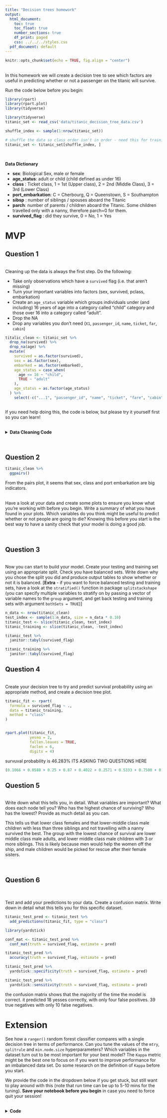 ```yaml
---
title: "Decision trees homework"
output:
  html_document:
    toc: true
    toc_float: true
    number_sections: true
    df_print: paged
    css: ../../../styles.css
  pdf_document: default
---
```



```r
knitr::opts_chunk$set(echo = TRUE, fig.align = "center")
```


<br>
In this homework we will create a decision tree to see which factors are useful in predicting whether or not a passenger on the titanic will survive.  


Run the code below before you begin: 


```r
library(rpart)
library(rpart.plot)
library(tidyverse)

library(tidyverse)
titanic_set <- read_csv('data/titanic_decision_tree_data.csv')

shuffle_index <- sample(1:nrow(titanic_set))

# shuffle the data so class order isn't in order - need this for training/testing split later on 
titanic_set <- titanic_set[shuffle_index, ]
```

<br>

**Data Dictionary**

  * **sex**: Biological Sex, male or female  
  * **age_status**: adult or child (child defined as under 16)  
  * **class** : Ticket class, 1 = 1st (Upper class), 2 = 2nd (Middle Class), 3 = 3rd (Lower Class)    
  * **port_embarkation**: C = Cherbourg, Q = Queenstown, S = Southampton  
  * **sibsp** : number of siblings / spouses aboard the Titanic   
  * **parch**: number of parents / children aboard the Titanic. Some children travelled only with a nanny, therefore parch=0 for them. 
  * **survived_flag** : did they survive, 0 = No, 1 = Yes  



# MVP 


## Question 1  

<br> 
Cleaning up the data is always the first step. Do the following: 

  * Take only observations which have a `survived` flag (i.e. that aren't missing)  
  * Turn your important variables into factors (sex, survived, pclass, embarkation)  
  * Create an `age_status` variable which groups individuals under (and including) 16 years of age into a category called "child" category and those over 16 into a category called "adult".  
  * Drop the NA  
  * Drop any variables you don't need (`X1`, `passenger_id`, `name`, `ticket`, `far`, `cabin`)  

```r
titalic_clean <- titanic_set %>% 
  drop_na(survived) %>% 
  drop_na(age) %>% 
  mutate(
    survived = as.factor(survived),
    sex = as.factor(sex),
    embarked = as.factor(embarked),
    age_status = case_when(
      age <= 16 ~ "child",
      TRUE ~ "adult"
    ),
    age_status = as.factor(age_status)
  ) %>% 
    select(-c("...1", "passenger_id", "name", "ticket", "fare", "cabin"))
  
```


If you need help doing this, the code is below, but please try it yourself first so you can learn!

<br>
<details>
<summary>**Data Cleaning Code** </summary>
<br>

```r
titanic_clean <- titanic_set %>%
  filter(survived %in% c(0,1)) %>%
# Convert to factor level
	mutate(sex = as.factor(sex), 
	       age_status = as.factor(if_else(age <= 16, "child", "adult")),
         class = factor(pclass, levels = c(3,2,1), labels = c("Lower", "Middle", "Upper")), 
	       survived_flag = factor(survived, levels = c(0,1), labels = c("No", "Yes")), 
	       port_embarkation = as.factor(embarked)) %>%
  select(sex, age_status, class, port_embarkation, sib_sp, parch, survived_flag) %>%
  na.omit()
```
</details>


<br>

## Question 2  


```r
titanic_clean %>% 
  ggpairs()
```
From the pairs plot, it seems that sex, class and port embarkation are big indicators.

<br> 
Have a look at your data and create some plots to ensure you know what you're working with before you begin. Write a summary of what you have found in your plots. Which variables do you think might be useful to predict whether or not people are going to die? Knowing this before you start is the best way to have a sanity check that your model is doing a good job.  



<br>

## Question 3  

<br> 
Now you can start to build your model. Create your testing and training set using an appropriate split. Check you have balanced sets. Write down why you chose the split you did and produce output tables to show whether or not it is balanced. [**Extra** - if you want to force balanced testing and training sets, have a look at the `stratified()` function in package `splitstackshape` (you can specify multiple variables to stratify on by passing a vector of variable names to the `group` argument, and get back testing and training sets with argument `bothSets = TRUE`)]

```r

n_data <- nrow(titanic_clean)
test_index <- sample(1:n_data, size = n_data * 0.10) 
titanic_test <- slice(titanic_clean, test_index)
titanic_training <- slice(titanic_clean, -test_index)

titanic_test %>% 
  janitor::tabyl(survived_flag)

titanic_training %>% 
  janitor::tabyl(survived_flag)
```


## Question 4      

<br> 
Create your decision tree to try and predict survival probability using an appropriate method, and create a decision tree plot.
```r
titanic_fit <- rpart(
  formula = survived_flag ~ .,
  data = titanic_training,
  method = "class"
)


rpart.plot(titanic_fit,
           yesno = 2,
           fallen.leaves = TRUE,
           faclen = 6,
           digits = 4)
```
survuval probability is 46.283% ITS ASKING TWO QUESTIONS HERE
```r
(0.1066 + 0.0588 + 0.25 + 0.87 + 0.4022 + 0.2571 + 0.5333 + 0.7500 + 0.9375)/9
```
## Question 5    
<br> 
Write down what this tells you, in detail. What variables are important? What does each node tell you? Who has the highest chance of surviving? Who has the lowest? Provide as much detail as you can.  

This tells us that lower class females and that lower-middle class male children with less than three siblings and not travelling with a nanny survived the best. The group with the lowest chance of survival are lower middle class male adults, and lower middle class male children with 3 or more siblings. This is likely because men would help the women off the ship, and male children would be picked for rescue after their female sisters.

<br>

## Question 6     

<br>  
Test and add your predictions to your data. Create a confusion matrix. Write down in detail what this tells you for this specific dataset.  

```r
titanic_test_pred <- titanic_test %>% 
  add_predictions(titanic_fit, type = "class") 

library(yardstick)

conf_mat <- titanic_test_pred %>% 
  conf_mat(truth = survived_flag, estimate = pred)

titanic_test_pred %>% 
  accuracy(truth = survived_flag, estimate = pred)

titanic_test_pred %>% 
  yardstick::specificity(truth = survived_flag, estimate = pred)

titanic_test_pred %>% 
  yardstick::sensitivity(truth = survived_flag, estimate = pred)


```
the confusion matrix shows that the majority of the time the model is correct. it predicted 18 yesses correctly, with only four false positives. 39 true negatives with only 10 false negatives.

# Extension  

See how a `ranger()` random forest classifier compares with a single decision tree in terms of performance. Can you tune the values of the `mtry`, `splitrule` and `min.node.size` hyperparameters? Which variables in the dataset turn out to be most important for your best model? The `Kappa` metric might be the best one to focus on if you want to improve performance for an imbalanced data set. Do some research on the definition of `Kappa` before you start.

We provide the code in the dropdown below if you get stuck, but still want to play around with this (note that run time can be up to 5-10 mins for the tuning). **Save your notebook before you begin** in case you need to force quit your session!

<br>
<details>
<summary>**Code**</summary>

```r
library(ranger)

control <- trainControl(
  method = "repeatedcv", 
  number = 5, 
  repeats = 10
)

tune_grid = expand.grid(
  mtry = 1:6,
  splitrule = c("gini", "extratrees"),
  min.node.size = c(1, 3, 5)
)
```

```r
rf_tune <- train(
  survived_flag ~ ., 
  data = titanic_train, 
  method = "ranger",
  metric = "Kappa",
  num.trees = 1000,
  importance = "impurity",
  tuneGrid = tune_grid, 
  trControl = control
)

plot(rf_tune)
rf_tune
```
</details>
<br>

